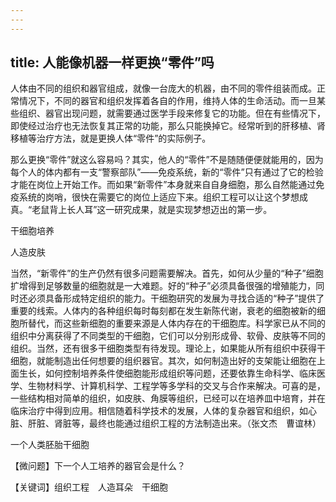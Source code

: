 ```yaml
---
---
---
```

title: 人能像机器一样更换“零件”吗
---




人体由不同的组织和器官组成，就像一台庞大的机器，由不同的零件组装而成。正常情况下，不同的器官和组织发挥着各自的作用，维持人体的生命活动。而一旦某些组织、器官出现问题，就需要通过医学手段来修复它的功能。但在有些情况下，即使经过治疗也无法恢复其正常的功能，那么只能换掉它。经常听到的肝移植、肾移植等治疗方法，就是更换人体“零件”的实际例子。

那么更换“零件”就这么容易吗？其实，他人的“零件”不是随随便便就能用的，因为每个人的体内都有一支“警察部队”——免疫系统，新的“零件”只有通过了它的检验才能在岗位上开始工作。而如果“新零件”本身就来自自身细胞，那么自然能通过免疫系统的岗哨，很快在需要它的岗位上适应下来。组织工程可以让这个梦想成真。“老鼠背上长人耳”这一研究成果，就是实现梦想迈出的第一步。

干细胞培养



人造皮肤



当然，“新零件”的生产仍然有很多问题需要解决。首先，如何从少量的“种子”细胞扩增得到足够数量的细胞就是一大难题。好的“种子”必须具备很强的增殖能力，同时还必须具备形成特定组织的能力。干细胞研究的发展为寻找合适的“种子”提供了重要的线索。人体内的各种组织每时每刻都在发生新陈代谢，衰老的细胞被新的细胞所替代，而这些新细胞的重要来源是人体内存在的干细胞库。科学家已从不同的组织中分离获得了不同类型的干细胞，它们可以分别形成骨、软骨、皮肤等不同的组织。当然，还有很多干细胞类型有待发现。理论上，如果能从所有组织中获得干细胞，就能制造出任何想要的组织器官。其次，如何制造出好的支架能让细胞在上面生长，如何控制培养条件使细胞能形成组织等问题，还要依靠生命科学、临床医学、生物材料学、计算机科学、工程学等多学科的交叉与合作来解决。可喜的是，一些结构相对简单的组织，如皮肤、角膜等组织，已经可以在培养皿中培育，并在临床治疗中得到应用。相信随着科学技术的发展，人体的复杂器官和组织，如心脏、肝脏、肾脏等，最终也能通过组织工程的方法制造出来。（张文杰　曹谊林）

一个人类胚胎干细胞





【微问题】下一个人工培养的器官会是什么？

【关键词】组织工程　人造耳朵　干细胞